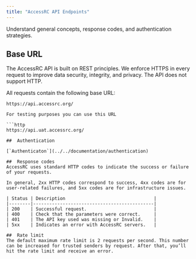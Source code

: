```yaml
---
title: "AccessRC API Endpoints"
---
```


Understand general concepts, response codes, and authentication strategies.

## Base URL
The AccessRC API is built on REST principles. We enforce HTTPS in every request to improve data security, integrity, and privacy. The API does not support HTTP.

All requests contain the following base URL:

```http
https://api.accessrc.org/

For testing purposes you can use this URL

```http
https://api.uat.accessrc.org/

##  Authentication

[`Authenticaton`](../../documentation/authentication)

##  Response codes
AccessRC uses standard HTTP codes to indicate the success or failure of your requests.

In general, 2xx HTTP codes correspond to success, 4xx codes are for user-related failures, and 5xx codes are for infrastructure issues.

| Status | Description                                 |
|--------|---------------------------------------------|
| 200    | Successful request.                         |
| 400    | Check that the parameters were correct.     |
| 401    | The API key used was missing or Invalid.    |
| 5xx    | Indicates an error with AccessRC servers.   |

##  Rate limit
The default maximum rate limit is 2 requests per second. This number can be increased for trusted senders by request. After that, you’ll hit the rate limit and receive an error.